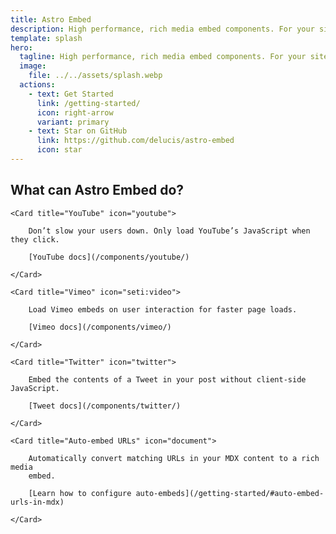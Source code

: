 ```yaml
---
title: Astro Embed
description: High performance, rich media embed components. For your site, from the Astro community.
template: splash
hero:
  tagline: High performance, rich media embed components. For your site, from the Astro community.
  image:
    file: ../../assets/splash.webp
  actions:
    - text: Get Started
      link: /getting-started/
      icon: right-arrow
      variant: primary
    - text: Star on GitHub
      link: https://github.com/delucis/astro-embed
      icon: star
---
```



## What can Astro Embed do?

<CardGrid stagger>

    <Card title="YouTube" icon="youtube">

    	Don’t slow your users down. Only load YouTube’s JavaScript when they click.

    	[YouTube docs](/components/youtube/)

    </Card>

    <Card title="Vimeo" icon="seti:video">

    	Load Vimeo embeds on user interaction for faster page loads.

    	[Vimeo docs](/components/vimeo/)

    </Card>

    <Card title="Twitter" icon="twitter">

    	Embed the contents of a Tweet in your post without client-side JavaScript.

    	[Tweet docs](/components/twitter/)

    </Card>

    <Card title="Auto-embed URLs" icon="document">

    	Automatically convert matching URLs in your MDX content to a rich media
    	embed.

    	[Learn how to configure auto-embeds](/getting-started/#auto-embed-urls-in-mdx)

    </Card>

</CardGrid>
